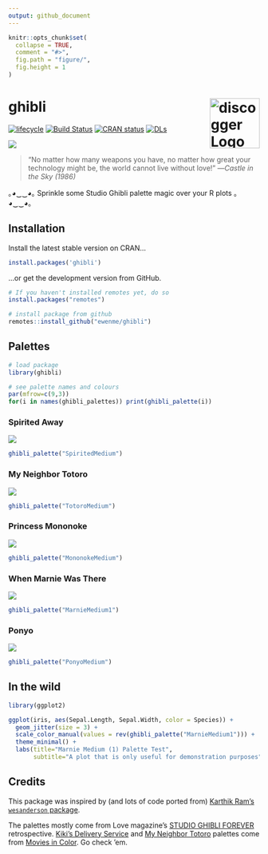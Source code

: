 ```yaml
---
output: github_document
---
```


```r
knitr::opts_chunk$set(
  collapse = TRUE,
  comment = "#>",
  fig.path = "figure/",
  fig.height = 1
)
```

# ghibli <img alt="discogger Logo" title="ghibli" align="right" src="figure/ghibli-logo.png" width="100" style="float:right;width:100px;"/>

[![lifecycle](https://img.shields.io/badge/lifecycle-stable-green.svg)](https://www.tidyverse.org/lifecycle/#stable)
[![Build Status](https://travis-ci.org/ewenme/ghibli.svg)](https://travis-ci.org/ewenme/ghibli) 
[![CRAN status](http://www.r-pkg.org/badges/version/ghibli)](http://www.r-pkg.org/badges/version/ghibli)
[![DLs](http://cranlogs.r-pkg.org/badges/ghibli)](http://cran.rstudio.com/web/packages/ghibli/index.html)

![](figure/ghibli.jpg)

> “No matter how many weapons you have, no matter how great your technology might be, the world cannot live without love!”
—*Castle in the Sky (1986)*

｡◕‿‿◕｡  Sprinkle some Studio Ghibli palette magic over your R plots  ｡◕‿‿◕｡

## Installation

Install the latest stable version on CRAN...

```r
install.packages('ghibli')
```

...or get the development version from GitHub. 

```r
# If you haven't installed remotes yet, do so
install.packages("remotes")

# install package from github
remotes::install_github("ewenme/ghibli")
```

## Palettes

```r
# load package
library(ghibli)

# see palette names and colours
par(mfrow=c(9,3))
for(i in names(ghibli_palettes)) print(ghibli_palette(i))
```

### Spirited Away 

![](https://vice-images.vice.com/images/content-images-crops/2016/07/19/spirited-away-ghibli-miyazaki-15th-15-year-anniversary-best-animation-hannah-ewens-body-image-1468945005-size_1000.jpg?output-quality=75.jpg)

```r
ghibli_palette("SpiritedMedium")
```

### My Neighbor Totoro

![](http://78.media.tumblr.com/1d93af19859c5d79bd9ce518eedeeb91/tumblr_mv2zrkquSJ1s6aghro1_1280.jpg)

```r
ghibli_palette("TotoroMedium")
```

### Princess Mononoke

![](http://www.animationmagazine.net/wordpress/wp-content/uploads/Princess-Mononoke-post2.jpg)

```r
ghibli_palette("MononokeMedium")
```

### When Marnie Was There

![](http://cinema.pfpca.org/sites/cinema/files/films/Marnie_A.jpg)

```r
ghibli_palette("MarnieMedium1")
```

### Ponyo

![](https://entropymag.org/wp-content/uploads/2015/10/Ponyo-screencaps-ponyo-on-the-cliff-by-the-sea-30547658-1920-1080.png)

```r
ghibli_palette("PonyoMedium")
```

## In the wild

```r
library(ggplot2)

ggplot(iris, aes(Sepal.Length, Sepal.Width, color = Species)) +
  geom_jitter(size = 3) +
  scale_color_manual(values = rev(ghibli_palette("MarnieMedium1"))) +
  theme_minimal() +
  labs(title="Marnie Medium (1) Palette Test",
       subtitle="A plot that is only useful for demonstration purposes")
```

## Credits

This package was inspired by (and lots of code ported from) [Karthik Ram's `wesanderson` package](https://github.com/karthik/wesanderson). 

The palettes mostly come from Love magazine's [STUDIO GHIBLI FOREVER](http://www.thelovemagazine.co.uk/posts/6584/in-photos-guess-who-s-back-retrospective-of-studio-ghibli-forever-is-here) retrospective. [Kiki's Delivery Service](http://moviesincolor.com/post/64877406577/hayao-miyazaki-week-kikis-delivery-service-1989) and [My Neighbor Totoro](http://moviesincolor.com/post/64786383878/hayao-miyazaki-week-my-neighbor-totoro-1988) palettes come from [Movies in Color](http://moviesincolor.com/). Go check 'em.

